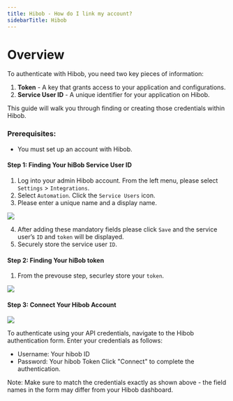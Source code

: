 ```yaml
---
title: Hibob - How do I link my account?
sidebarTitle: Hibob
---
```



# Overview

To authenticate with Hibob, you need two key pieces of information:
1. **Token** - A key that grants access to your application and configurations.
2. **Service User ID** - A unique identifier for your application on Hibob.

This guide will walk you through finding or creating those credentials within Hibob.


### Prerequisites:

- You must set up an account with Hibob.


#### Step 1: Finding Your hiBob Service User ID
1. Log into your admin Hibob account. From the left menu, please select `Settings` > `Integrations`.
2. Select `Automation`. Click the `Service Users` icon.
3. Please enter a unique name and a display name.


<img src="/integrations/all/hibob-service-user/hibob_1.png" />


4. After adding these mandatory fields please click `Save` and the service user’s `ID` and `token` will be displayed.
5. Securely store the service user `ID`.

#### Step 2: Finding Your hiBob token
1. From the prevouse step, securley store your `token`.


<img src="/integrations/all/hibob-service-user/hibob_2.png" />


#### Step 3: Connect Your Hibob Account

<img src="/integrations/all/hibob-service-user/nango_connect_ui.png" />

To authenticate using your API credentials, navigate to the Hibob authentication form.
Enter your credentials as follows:
- Username: Your hibob ID
- Password: Your hibob Token
Click "Connect" to complete the authentication.

Note: Make sure to match the credentials exactly as shown above - the field names in the form may differ from your Hibob dashboard.
